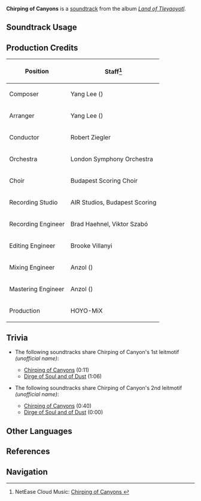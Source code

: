 {{Stub|production credits}}
{{Soundtrack Infobox
|image          = Land of Tleyaoyotl.png
|album          = Land of Tleyaoyotl
|disc           = 2
|number         = 40
|featured       = 
|featured2      = 
|featured3      = 
|featured_disc  = 
|featured_disc2 = 
|featured_disc3 = 
|youtube_id     = JwDtuy8En8o
|spotify_id     = 79e7ZYZXbQ29dYURynVoQl
|previous       = Feast and Bounty
|next           = When Rain Clouds Gather
}}
'''Chirping of Canyons''' is a [[soundtrack]] from the album ''[[Land of Tleyaoyotl]]''.

==Soundtrack Usage==
{{Soundtrack Usage
|location          = Basin of Unnumbered Flames//day;;Coatepec Mountain//day;;Tequemecan Valley//day;;Toyac Springs//day
|quest             = Spell of Unity
|domain            = 
|eventgameplay     = 
|special_displayed = 
|special           = 
|teapot            = 
|mediaoriginal     =
}}
<!--
==Other Arrangements==
{{Files by Category Gallery|Media Using an Unreleased Arrangement of {{subst:#titleparts:{{subst:PAGENAME}}}} Soundtrack}}
-->
==Production Credits==
{| class="wikitable"
! Position
! Staff<ref>NetEase Cloud Music: [https://music.163.com/#/song?id=2635292792 Chirping of Canyons {{zh|邃谷泉鸣}}]</ref>
|-
! Composer
| Yang Lee ({{zh|李洋}})
|-
! Arranger
| Yang Lee ({{zh|李洋}})
|-
! Conductor
| Robert Ziegler
|-
! Orchestra
| London Symphony Orchestra
|-
! Choir
| Budapest Scoring Choir
|-
! Recording Studio
| AIR Studios, Budapest Scoring
|-
! Recording Engineer
| Brad Haehnel, Viktor Szabó
|-
! Editing Engineer
| Brooke Villanyi
|-
! Mixing Engineer
| Anzol ({{zh|鸦雀有声}})
|-
! Mastering Engineer
| Anzol ({{zh|鸦雀有声}})
|-
! Production
| HOYO-MiX
|}

<!--
==Gallery==
<gallery>
</gallery>
-->
==Trivia==
* <section begin=ChirpingofCanyonsLeitmotif1 />The following soundtracks share Chirping of Canyon's 1st leitmotif ''(unofficial name)'':
** [[Chirping of Canyons]] (0:11)
** [[Dirge of Soul and of Dust]] (1:06)<section end=ChirpingofCanyonsLeitmotif1 />
* <section begin=ChirpingofCanyonsLeitmotif2 />The following soundtracks share Chirping of Canyon's 2nd leitmotif ''(unofficial name)'':
** [[Chirping of Canyons]] (0:40)
** [[Dirge of Soul and of Dust]] (0:00)<section end=ChirpingofCanyonsLeitmotif2 />

==Other Languages==
{{Other Languages
|en      = Chirping of Canyons
|zhs     = 
|zhs_rm  = 
|zht     = 
|zht_rm  = 
|zh_tl   = 
|ja      = 
|ja_rm   = 
|ja_tl   = 
}}

==References==
{{Reflist}}

==Navigation==
{{Soundtrack Navbox|Land of Tleyaoyotl}}